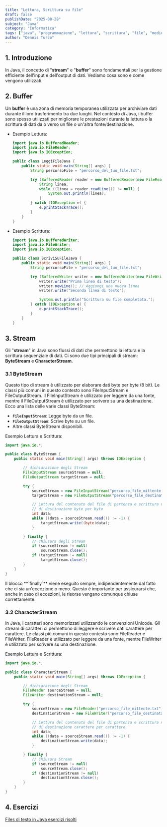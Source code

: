 ```yaml
---
title: "Lettura, Scrittura su file"
draft: false
publishDate: "2025-08-28"
subject: "Java"
category: "Informatica"
tags: ["java", "programmazione", "lettura", "scrittura", "file", "medio"]
author: "Dennis Turco"
---
```


## 1. Introduzione

In Java, il concetto di "**stream**" e "**buffer**" sono fondamentali per la gestione efficiente dell'input e dell'output di dati. Vediamo cosa sono e come vengono utilizzati.

## 2. Buffer

Un **buffer** è una zona di memoria temporanea utilizzata per archiviare dati durante il loro trasferimento tra due luoghi. Nel contesto di Java, i buffer sono spesso utilizzati per migliorare le prestazioni durante la lettura o la scrittura di dati da o verso un file o un'altra fonte/destinazione.

- Esempio Lettura:

    ```java
    import java.io.BufferedReader;
    import java.io.FileReader;
    import java.io.IOException;

    public class LeggiFileJava {
        public static void main(String[] args) {
            String percorsoFile = "percorso_del_tuo_file.txt";

            try (BufferedReader reader = new BufferedReader(new FileReader(percorsoFile))) {
                String linea;
                while ((linea = reader.readLine()) != null) {
                    System.out.println(linea);
                }
            } catch (IOException e) {
                e.printStackTrace();
            }
        }
    }
    ```

- Esempio Scrittura:

    ```java
    import java.io.BufferedWriter;
    import java.io.FileWriter;
    import java.io.IOException;

    public class ScriviSuFileJava {
        public static void main(String[] args) {
            String percorsoFile = "percorso_del_tuo_file.txt";

            try (BufferedWriter writer = new BufferedWriter(new FileWriter(percorsoFile))) {
                writer.write("Prima linea di testo");
                writer.newLine(); // Aggiungi una nuova linea
                writer.write("Seconda linea di testo");

                System.out.println("Scrittura su file completata.");
            } catch (IOException e) {
                e.printStackTrace();
            }
        }
    }
    ```
    

## 3. Stream

Gli "**stream**" in Java sono flussi di dati che permettono la lettura e la scrittura sequenziale di dati. Ci sono due tipi principali di stream: **ByteStream** e **CharacterStream**.

### 3.1 ByteStream

Questo tipo di stream è utilizzato per elaborare dati byte per byte (8 bit). Le classi più comuni in questo contesto sono FileInputStream e FileOutputStream. Il FileInputStream è utilizzato per leggere da una fonte, mentre il FileOutputStream è utilizzato per scrivere su una destinazione. Ecco una lista delle varie classi ByteStream:

- **`FileInputStream`**: Legge byte da un file.
- **`FileOutputStream`**: Scrive byte su un file.
- Altre classi ByteStream disponibili.

Esempio Lettura e Scrittura:

```java
import java.io.*;

public class ByteStream {
    public static void main(String[] args) throws IOException { 

        // dichiarazione degli Stream
        FileInputStream sourceStream = null;
        FileOutputStream targetStream = null;

        try {
            sourceStream = new FileInputStream("percorso_file_mittente.txt");
            targetStream = new FileOutputStream("percorso_file_destinatario.txt");

            // Lettura del contenuto del file di partenza e scrittura nel file
            // di destinazione byte per byte
            int data;
            while ((data = sourceStream.read()) != -1) {
                targetStream.write((byte)data);
            }

        } finally {
            // chiusura degli Stream
            if (sourceStream != null)
                sourceStream.close();
            if (targetStream != null)
                targetStream.close();
        }
    }
}
```

<Aside variant="info">
Il blocco **`finally`** viene eseguito sempre, indipendentemente dal fatto che ci sia un'eccezione o meno. Questo è importante per assicurarsi che, anche in caso di eccezioni, le risorse vengano comunque chiuse correttamente.
</Aside>

### 3.2 CharacterStream

In Java, i caratteri sono memorizzati utilizzando le convenzioni Unicode. Gli stream di caratteri ci permettono di leggere e scrivere dati carattere per carattere. Le classi più comuni in questo contesto sono FileReader e FileWriter. FileReader è utilizzato per leggere da una fonte, mentre FileWriter è utilizzato per scrivere su una destinazione.

Esempio Lettura e Scrittura:

```java
import java.io.*;

public class CharacterStream {
    public static void main(String[] args) throws IOException {

        // dichiarazione degli Stream
        FileReader sourceStream = null;
        FileWriter destinationStream = null;

        try {
            sourceStream = new FileReader("percorso_file_mittente.txt");
            destinationStream = new FileWriter("percorso_file_destinatario.txt");

            // Lettura del contenuto del file di partenza e scrittura nel file
            // di destinazione carattere per carattere
            int data;
            while ((data = sourceStream.read()) != -1) {
                destinationStream.write(data);
            }

        } finally {
            // Chiusura Stream
            if (sourceStream != null)
                sourceStream.close();
            if (destinationStream != null)
                destinationStream.close();
        }
    }
}

```

## 4. Esercizi

[Files di testo in Java esercizi risolti](https://www.edutecnica.it/informatica/streamx/streamx.htm)